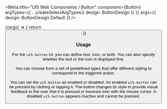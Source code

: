 

<Meta
  title="UI5 Web Components / Button"
  component={Button}
  argTypes={{
    ...createSelectArgTypes({ design: ButtonDesign })
  }}
  args={{
    design: ButtonDesign.Default
  }}
/>

<DocsHeader />

<Canvas>
  <Story name="Default">
    {(args) => {
      return <Button {...args} />;
    }}
  </Story>
</Canvas>

<ArgsTable story="." />
<h3>Usage</h3>

For the <code>ui5-button</code> UI, you can define text, icon, or both. You can also specify whether the text or the
icon is displayed first. <br /><br />
You can choose from a set of predefined types that offer different styling to correspond to the triggered action.
<br /><br />
You can set the <code>ui5-button</code> as enabled or disabled. An enabled <code>ui5-button</code> can be pressed by
clicking or tapping it. The button changes its style to provide visual feedback to the user that it is pressed or
hovered over with the mouse cursor. A disabled <code>ui5-button</code> appears inactive and cannot be pressed.
